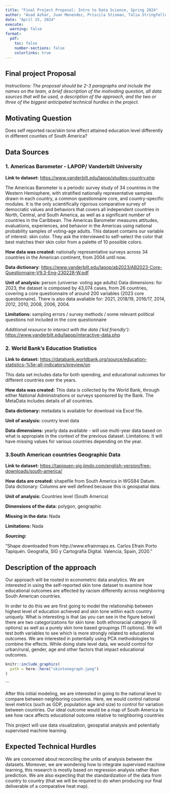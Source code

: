 ```yaml
---
title: "Final Project Proposal: Intro to Data Science, Spring 2024"
author: "Asad Azhar, Juan Menendez, Priscila Stisman, Talia Stringfellow" 
date: "April 15, 2024"
execute:
  warning: false
format:
  pdf:
    toc: false
    number-sections: false
    colorlinks: true
---
```


## Final project Proposal

*Instructions: The proposal should be 2-3 paragraphs and include the names on the team, a brief description of the motivating question, all data sources that will be used, a description of the approach, and the two or three of the biggest anticipated technical hurdles in the project.*

## Motivating Question

Does self reported race/skin tone affect attained education level differently in different counties of South America?

## Data Sources

### 1.⁠ ⁠Americas Barometer - LAPOP/ Vanderbilt University

**Link to dataset:** <https://www.vanderbilt.edu/lapop/studies-country.php>

The Americas Barometer is a periodic survey study of 34 countries in the Western Hemisphere, with stratified nationally representative samples drawn in each country, a common questionnaire core, and country-specific modules. It is the only scientifically rigorous comparative survey of democratic values and behaviors that covers all independent countries in North, Central, and South America, as well as a significant number of countries in the Caribbean. The Americas Barometer measures attitudes, evaluations, experiences, and behavior in the Americas using national probability samples of voting-age adults. This dataset contains our variable of interest: skin color. They ask the interviewed to self-select the color that best matches their skin color from a palette of 10 possible colors.

**How data was created:** nationally representative surveys across 34 countries in the American continent, from 2004 until now.

**Data dictionary**: <https://www.vanderbilt.edu/lapop/ab2023/AB2023-Core-Questionnaire-V9.3-Eng-230228-W.pdf>

**Unit of analysis:** person (universe: voting age adults) Data dimensions: for 2023, the dataset is composed by 43,074 cases, from 26 countries, covering a core questionnaire of around 200 variables (2023 core questionnaire). There is also data avaliable for: 2021, 2018/19, 2016/17, 2014, 2012, 2010, 2008, 2006, 2004.

**Limitations:** sampling errors / survey methods / some relevant political questions not included in the core questionnaire

*Additional resource to interact with the data ('kid friendly'):* <https://www.vanderbilt.edu/lapop/interactive-data.php>

### 2. World Bank's Education Statistics

**Link to dataset:** <https://databank.worldbank.org/source/education-statistics-%5e-all-indicators/preview/on>

This data set includes data for both spending, and educational outcomes for different countries over the years.

**How data was created:** This data is collected by the World Bank, through either National Administrations or surveys sponsored by the Bank. The MetaData includes details of all countries.

**Data dictionary:** metadata is available for download via Excel file.

**Unit of analysis:** country level data

**Data dimensions:** yearly data available - will use multi-year data based on what is appropiate in the context of the previous dataset. Limitations: It will have missing values for various countries depending on the year.

### 3.South American countries Geographic Data

**Link to dataset:** <https://tapiquen-sig.jimdo.com/english-version/free-downloads/south-america/>

**How data are created:** shapefile from South America in WGS84 Datum. Data dictionary: Columns are well defined because this is geospatial data.

**Unit of analysis:** Countries level (South America)

**Dimensions of the data:** polygon, geographic

**Missing in the data:** Nada

**Limitations:** Nada

***Sourcing:***

"Shape downloaded from http://www.efrainmaps.es. Carlos Efraín Porto Tapiquén. Geografía, SIG y Cartografía Digital. Valencia, Spain, 2020."

## Description of the approach

Our approach will be rooted in econometric data analytics. We are interested in using the self-reported skin tone dataset to examine how educational outcomes are affected by racism differently across neighboring South American countries.

In order to do this we are first going to model the relationship between highest level of education achieved and skin tone within each country uniquely. What is interesting is that (as you can see in the figure below) there are two categorizations for skin tone: both ethnoracial category (6 options) as well as a purely skin tone based groupings (11 options). We will test both variables to see which is more strongly related to educational outcomes. We are interested in potentially using PCA methodologies to combine the effects. While doing state level data, we would control for urban/rural, gender, age and other factors that impact educational outcomes.

```r

knitr::include_graphics(
  path = here::here("skintonegraph.jpeg")
)
```

\`\`\`

After this initial modeling, we are interested in going to the national level to compare between neighboring countries. Here, we would control national level metrics (such as GDP, population age and size) to control for variation between countries. Our ideal outcome would be a map of South America to see how race affects educational outcome relative to neighboring countries

This project will use data visualization, geospatial analysis and potentially supervised machine learning.

## Expected Technical Hurdles

We are concerned about reconciling the units of analysis between the datasets. Moreover, we are wondering how to integrate supervised machine learning, this research is mostly based on regression analysis rather than prediction. We are also expecting that the standardization of the data from country to country (that we will be required to do when producing our final deliverable of a comparative heat map).
